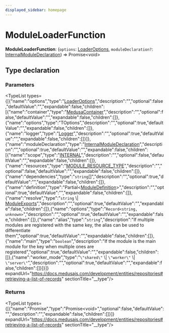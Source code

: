 ```yaml
---
displayed_sidebar: homepage
---
```



# ModuleLoaderFunction

 **ModuleLoaderFunction**: (`options`: [LoaderOptions](medusa.LoaderOptions.mdx), `moduleDeclaration?`: [InternalModuleDeclaration](medusa.InternalModuleDeclaration.mdx)) => Promise&#60;void&#62;

## Type declaration

### Parameters

<TypeList types={[{"name":"options","type":"[LoaderOptions](medusa.LoaderOptions.mdx)","description":"","optional":false,"defaultValue":"","expandable":false,"children":[{"name":"container","type":"[MedusaContainer](medusa.MedusaContainer-2.mdx)","description":"","optional":false,"defaultValue":"","expandable":false,"children":[]},{"name":"options","type":"TOptions","description":"","optional":true,"defaultValue":"","expandable":false,"children":[]},{"name":"logger","type":"[Logger](../interfaces/medusa.Logger-1.mdx)","description":"","optional":true,"defaultValue":"","expandable":false,"children":[]}]},{"name":"moduleDeclaration","type":"[InternalModuleDeclaration](medusa.InternalModuleDeclaration.mdx)","description":"","optional":true,"defaultValue":"","expandable":false,"children":[{"name":"scope","type":"[INTERNAL](../../modules/medusa.mdx#internal)","description":"","optional":false,"defaultValue":"","expandable":false,"children":[]},{"name":"resources","type":"[MODULE_RESOURCE_TYPE](../enums/medusa.MODULE_RESOURCE_TYPE.mdx)","description":"","optional":false,"defaultValue":"","expandable":false,"children":[]},{"name":"dependencies","type":"`string`[]","description":"","optional":true,"defaultValue":"","expandable":false,"children":[]},{"name":"definition","type":"Partial&#60;[ModuleDefinition](medusa.ModuleDefinition.mdx)&#62;","description":"","optional":true,"defaultValue":"","expandable":false,"children":[]},{"name":"resolve","type":"`string` \\| [ModuleExports](medusa.ModuleExports.mdx)","description":"","optional":true,"defaultValue":"","expandable":false,"children":[]},{"name":"options","type":"`Record<string, unknown>`","description":"","optional":true,"defaultValue":"","expandable":false,"children":[]},{"name":"alias","type":"`string`","description":"If multiple modules are registered with the same key, the alias can be used to differentiate them","optional":true,"defaultValue":"","expandable":false,"children":[]},{"name":"main","type":"`boolean`","description":"If the module is the main module for the key when multiple ones are registered","optional":true,"defaultValue":"","expandable":false,"children":[]},{"name":"worker_mode","type":"`\"shared\"` \\| `\"worker\"` \\| `\"server\"`","description":"","optional":true,"defaultValue":"","expandable":false,"children":[]}]}]} expandUrl="https://docs.medusajs.com/development/entities/repositories#retrieving-a-list-of-records" sectionTitle="__type"/>

### Returns

<TypeList types={[{"name":"Promise","type":"Promise&#60;void&#62;","optional":false,"defaultValue":"","description":"","expandable":false,"children":[]}]} expandUrl="https://docs.medusajs.com/development/entities/repositories#retrieving-a-list-of-records" sectionTitle="__type"/>
